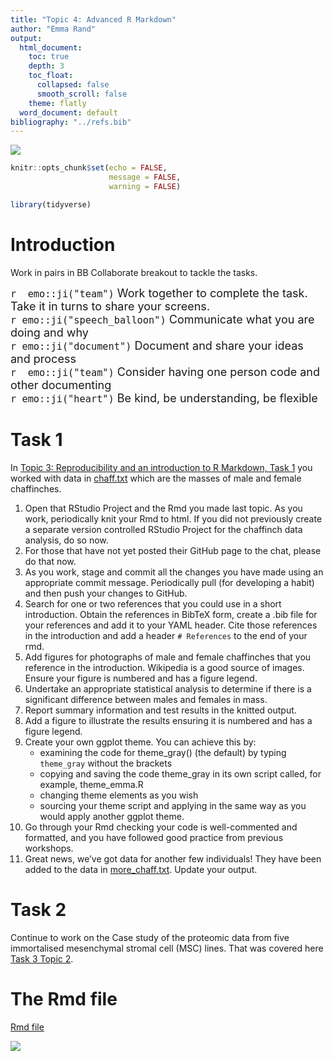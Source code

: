 ```yaml
---
title: "Topic 4: Advanced R Markdown"
author: "Emma Rand"
output:
  html_document:
    toc: true
    depth: 3
    toc_float:
      collapsed: false
      smooth_scroll: false
    theme: flatly
  word_document: default
bibliography: "../refs.bib"
---
```



![](../pics/58M.png)

```r
knitr::opts_chunk$set(echo = FALSE,
                      message = FALSE,
                      warning = FALSE)
```

```r
library(tidyverse)
```


# Introduction

Work in pairs in BB Collaborate breakout to tackle the tasks.

<font size = "4">
`r  emo::ji("team")` Work together to complete the task. Take it in turns to share your screens.   
`r emo::ji("speech_balloon")` Communicate what you are doing and why  
`r emo::ji("document")` Document and share your ideas and process   
`r  emo::ji("team")` Consider having one person code and other documenting  
`r emo::ji("heart")` Be kind, be understanding, be flexible   
</font>


# Task 1

In [Topic 3: Reproducibility and an introduction to R Markdown, Task 1 ](03_repro_and_intro_to_rmarkdown.html#Task_1) you worked with data in [chaff.txt](../data-raw/chaff.txt) which are the masses of male and female chaffinches.

1. Open that RStudio Project and the Rmd you made last topic. As you work, periodically knit your Rmd to html. If you did not previously create a separate version controlled RStudio Project for the chaffinch data analysis, do so now.
2. For those that have not yet posted their GitHub page to the chat, please do that now.  
3. As you work, stage and commit all the changes you have made using an appropriate commit message. Periodically pull (for developing a habit) and then push your changes to GitHub.  
4. Search for one or two references that you could use in a short introduction. Obtain the references in BibTeX form, create a .bib file for your references and add it to your YAML header. Cite those references in the introduction and add a header `# References` to the end of your rmd.
5. Add figures for photographs of male and female chaffinches that you reference in the introduction. Wikipedia is a good source of images. Ensure your figure is numbered and has a figure legend.
6. Undertake an appropriate statistical analysis to determine if there is a significant difference between males and females in mass.
7. Report summary information and test results in the knitted output.
8. Add a figure to illustrate the results ensuring it is numbered and has a figure legend.
9. Create your own ggplot theme. You can achieve this by:  
    * examining the code for theme_gray() (the default) by typing `theme_gray` without the brackets  
    * copying and saving the code theme_gray in its own script called, for example, theme_emma.R  
    * changing theme elements as you wish  
    * sourcing your theme script and applying in the same way as you would apply another ggplot theme. 
10. Go through your Rmd checking your code is well-commented and formatted, and you have followed good practice from previous workshops.
11. Great news, we've got data for another few individuals! They have been added to the data in [more_chaff.txt](../data-raw/more_chaff.txt). Update your output.

# Task 2
Continue to work on the Case study of the proteomic data from five immortalised mesenchymal stromal cell (MSC) lines.  That was covered here [Task 3 Topic 2](02_tidying_data.html#Task_3).


# The Rmd file

[Rmd file](04_advanced_rmarkdown.Rmd)

![](../pics/58Mend.png)


